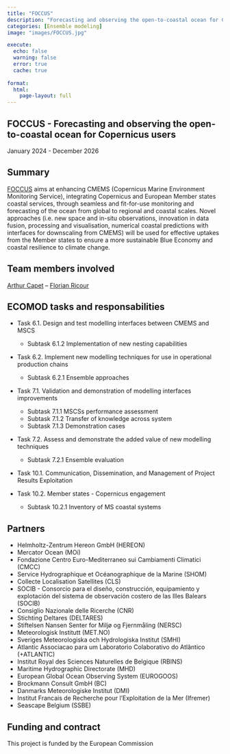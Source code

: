 ```yaml
---
title: "FOCCUS"
description: "Forecasting and observing the open-to-coastal ocean for Copernicus users"
categories: [Ensemble modeling]
image: "images/FOCCUS.jpg"

execute:
  echo: false
  warning: false
  error: true
  cache: true
  
format: 
  html:
    page-layout: full
---
```



## FOCCUS - Forecasting and observing the open-to-coastal ocean for Copernicus users

January 2024 - December 2026   

## Summary

[FOCCUS](https://foccus-project.eu/) aims at enhancing CMEMS (Copernicus Marine Environment Monitoring Service), integrating Copernicus and European Member states coastal services, through seamless and fit-for-use monitoring and forecasting of the ocean from global to regional and coastal scales. Novel approaches (i.e. new space and in-situ observations, innovation in data fusion, processing and visualisation, numerical coastal predictions with interfaces for downscaling from CMEMS) will be used for effective uptakes from the Member states to ensure a more sustainable Blue Economy and coastal resilience to climate change.

## Team members involved

[Arthur Capet](/posts/members/AC) -- [Florian Ricour](/posts/members/FR)

## ECOMOD tasks and responsabilities

- Task 6.1. Design and test modelling interfaces between CMEMS and MSCS
    - Subtask 6.1.2 Implementation of new nesting capabilities

- Task 6.2. Implement new modelling techniques for use in operational production chains
    - Subtask 6.2.1 Ensemble approaches

- Task 7.1. Validation and demonstration of modelling interfaces improvements
    - Subtask 7.1.1 MSCSs performance assessment
    - Subtask 7.1.2 Transfer of knowledge across system
    - Subtask 7.1.3 Demonstration cases

- Task 7.2. Assess and demonstrate the added value of new modelling techniques
    - Subtask 7.2.1 Ensemble evaluation

- Task 10.1. Communication, Dissemination, and Management of    Project Results Exploitation

- Task 10.2. Member states - Copernicus engagement
    - Subtask 10.2.1 Inventory of MS coastal systems

## Partners

- Helmholtz-Zentrum Hereon GmbH (HEREON)
- Mercator Ocean (MOi)
- Fondazione Centro Euro-Mediterraneo sui Cambiamenti Climatici (CMCC)
- Service Hydrographique et Océanographique de la Marine (SHOM)
- Collecte Localisation Satellites (CLS)
- SOCIB - Consorcio para el diseño, construcción, equipamiento y explotación del sistema de observación costero de las Illes Balears (SOCIB)
- Consiglio Nazionale delle Ricerche (CNR)
- Stichting Deltares (DELTARES)
- Stiftelsen Nansen Senter for Miljø og Fjernmåling (NERSC)
- Meteorologisk Institutt (MET.NO)
- Sveriges Meteorologiska och Hydrologiska Institut (SMHI)
- Atlantic Associacao para um Laboratorio Colaborativo do Atlântico (+ATLANTIC)
- Institut Royal des Sciences Naturelles de Belgique (RBINS)
- Maritime Hydrographic Directorate (MHD)
- European Global Ocean Observing System (EUROGOOS)
- Brockmann Consult GmbH (BC)
- Danmarks Meteorologiske Institut (DMI)
- Institut Francais de Recherche pour l'Exploitation de la Mer (Ifremer)
- Seascape Belgium (SSBE)

## Funding and contract

This project is funded by the European Commission
